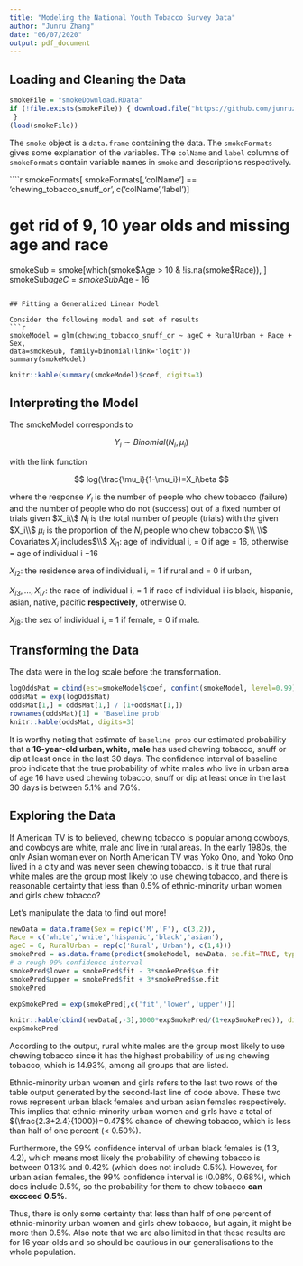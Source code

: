 ```yaml
---
title: "Modeling the National Youth Tobacco Survey Data"
author: "Junru Zhang"
date: "06/07/2020"
output: pdf_document
---
```

## Loading and Cleaning the Data
```r
smokeFile = "smokeDownload.RData"
if (!file.exists(smokeFile)) { download.file("https://github.com/junruzhang/tobacco_survey/blob/master/smokeDownload.RData", smokeFile)
 } 
(load(smokeFile))
```

The `smoke` object is a `data.frame` containing the data. The `smokeFormats` gives some explanation of the variables. The `colName` and `label` columns of `smokeFormats` contain variable names in `smoke` and descriptions respectively.

````r
smokeFormats[
smokeFormats[,'colName'] == 'chewing_tobacco_snuff_or', c('colName','label')]

# get rid of 9, 10 year olds and missing age and race
smokeSub = smoke[which(smoke$Age > 10 & !is.na(smoke$Race)), ] 
smokeSub$ageC = smokeSub$Age - 16
```

## Fitting a Generalized Linear Model

Consider the following model and set of results
```r
smokeModel = glm(chewing_tobacco_snuff_or ~ ageC + RuralUrban + Race + Sex,
data=smokeSub, family=binomial(link='logit'))
summary(smokeModel)
```
```r
knitr::kable(summary(smokeModel)$coef, digits=3)
```

## Interpreting the Model

The smokeModel corresponds to 

$$
Y_i \sim Binomial(N_i, \mu_i)
$$


with the link function

$$
log(\frac{\mu_i}{1-\mu_i})=X_i\beta
$$

where the response $Y_i$ is the number of people who chew tobacco (failure) and the number of people who do not (success) out of a fixed number of trials given $X_i\\$
$N_i$ is the total number of people (trials) with the given $X_i\\$
$\mu_i$ is the proportion of the $N_i$ people who chew tobacco  $\\ \\$
Covariates $X_i$ includes$\\$ 
$X_{i1}$: age of individual i, = 0 if age = 16, otherwise = age of individual i $- 16$

$X_{i2}$: the residence area of individual i, = 1 if rural and = 0 if urban,

$X_{i3},..., X_{i7}$: the race of individual i, = 1 if race of individual i is black, hispanic, asian, native, pacific **respectively**, otherwise 0.

$X_{i8}$: the sex of individual i, = 1 if female, = 0 if male.


## Transforming the Data

The data were in the log scale before the transformation.
```r
logOddsMat = cbind(est=smokeModel$coef, confint(smokeModel, level=0.99))
oddsMat = exp(logOddsMat)
oddsMat[1,] = oddsMat[1,] / (1+oddsMat[1,])
rownames(oddsMat)[1] = 'Baseline prob'
knitr::kable(oddsMat, digits=3)
```


It is worthy noting that estimate of `baseline prob` our estimated probability that a **16-year-old urban, white, male** has used chewing tobacco, snuff or dip at least once in the last 30 days. The confidence interval of baseline prob indicate that the true probability of white males who live in urban area of age 16 have used chewing tobacco, snuff or dip at least once in the last 30 days is between 5.1% and 7.6%.

## Exploring the Data

If American TV is to believed, chewing tobacco is popular among cowboys, and cowboys are white, male and live in rural areas. In the early 1980s, the only Asian woman ever on North American TV was Yoko Ono, and Yoko Ono lived in a city and was never seen chewing tobacco. Is it true that rural white males are the group most likely to use chewing tobacco, and there is reasonable certainty that less than 0.5% of ethnic-minority urban women and girls chew tobacco?

Let's manipulate the data to find out more!

```r
newData = data.frame(Sex = rep(c('M','F'), c(3,2)),
Race = c('white','white','hispanic','black','asian'),
ageC = 0, RuralUrban = rep(c('Rural','Urban'), c(1,4))) 
smokePred = as.data.frame(predict(smokeModel, newData, se.fit=TRUE, type='link'))[,1:2]
# a rough 99% confidence interval
smokePred$lower = smokePred$fit - 3*smokePred$se.fit
smokePred$upper = smokePred$fit + 3*smokePred$se.fit
smokePred

expSmokePred = exp(smokePred[,c('fit','lower','upper')])

knitr::kable(cbind(newData[,-3],1000*expSmokePred/(1+expSmokePred)), digits=1)
expSmokePred
```


According to the output, rural white males are the group most likely to use chewing tobacco since it has the highest probability of using chewing tobacco, which is 14.93%, among all groups that are listed. 

Ethnic-minority urban women and girls refers to the last two rows of the table output generated by the second-last line of code above. These two rows represent urban black females and urban asian females respectively. This implies that ethnic-minority urban women and girls have a total of $(\frac{2.3+2.4}{1000})=0.47$% chance of chewing tobacco, which is less than half of one percent (< 0.50%). 

Furthermore, the 99% confidence interval of urban black females is (1.3, 4.2), which means most likely the probability of chewing tobacco is between 0.13% and  0.42% (which does not include 0.5%). However, for urban asian females, the 99% confidence interval is (0.08%, 0.68%), which does include 0.5%, so the probability for them to chew tobacco **can excceed 0.5%**. 

Thus, there is only some certainty that less than half of one percent of ethnic-minority urban women and girls chew tobacco, but again, it might be more than 0.5%. Also note that we are also limited in that these results are for 16 year-olds and so should be cautious in our generalisations to the whole population.